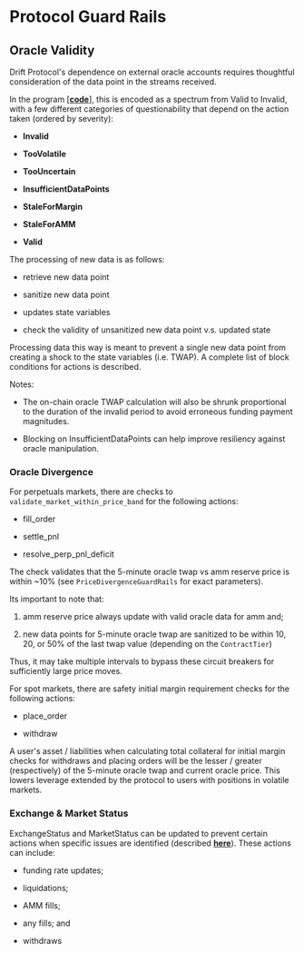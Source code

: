 # Protocol Guard Rails

## Oracle Validity

Drift Protocol's dependence on external oracle accounts requires thoughtful consideration of the data point in the streams received.

In the program [\[**code**\]](https://github.com/drift-labs/protocol-v2/blob/e04139e49e41dbbbaecbd5af9f038f6ce194f591/programs/clearing_house/src/math/oracle.rs#L15), this is encoded as a spectrum from Valid to Invalid, with a few different categories of questionability that depend on the action taken (ordered by severity):

*   **Invalid**

*   **TooVolatile**

*   **TooUncertain**

*   **InsufficientDataPoints**

*   **StaleForMargin**

*   **StaleForAMM**

*   **Valid**

The processing of new data is as follows:

*   retrieve new data point

*   sanitize new data point

*   updates state variables

*   check the validity of unsanitized new data point v.s. updated state

Processing data this way is meant to prevent a single new data point from creating a shock to the state variables (i.e. TWAP). A complete list of block conditions for actions is described. 

Notes:

*   The on-chain oracle TWAP calculation will also be shrunk proportional to the duration of the invalid period to avoid erroneous funding payment magnitudes.

*   Blocking on InsufficientDataPoints can help improve resiliency against oracle manipulation.

### Oracle Divergence

For perpetuals markets, there are checks to `validate_market_within_price_band` for the following actions:

*   fill\_order

*   settle\_pnl

*   resolve\_perp\_pnl\_deficit

The check validates that the 5-minute oracle twap vs amm reserve price is within \~10% (see `PriceDivergenceGuardRails` for exact parameters).

Its important to note that:

1) amm reserve price always update with valid oracle data for amm and;

2) new data points for 5-minute oracle twap are sanitized to be within 10, 20, or 50% of the last twap value (depending on the `ContractTier`)

Thus, it may take multiple intervals to bypass these circuit breakers for sufficiently large price moves.

For spot markets, there are safety initial margin requirement checks for the following actions:

*   place\_order

*   withdraw

A user's asset / liabilities when calculating total collateral for initial margin checks for withdraws and placing orders will be the lesser / greater (respectively) of the 5-minute oracle twap and current oracle price. This lowers leverage extended by the protocol to users with positions in volatile markets.

### Exchange & Market Status

ExchangeStatus and MarketStatus can be updated to prevent certain actions when specific issues are identified (described [**here**](https://github.com/drift-labs/protocol-v2/blob/8b46cfc628f317e4f07cd62f111dd73fabff8a96/programs/clearing_house/src/state/state.rs#L35)). These actions can include:

*   funding rate updates;

*   liquidations;

*   AMM fills;

*   any fills; and

*   withdraws

